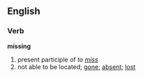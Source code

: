 ==English==

===Verb===
'''missing'''
# present participle of ''to [[miss]]''
# not able to be located; [[gone]]; [[absent]]; [[lost]]